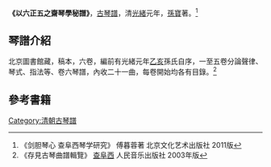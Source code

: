 '''《以六正五之齋琴學秘譜》'''，[[古琴譜|古琴譜]]，清[[光緒|光緒]]元年，[[孫寶|孫寶]]著。<ref>《剑胆琴心 查阜西琴学研究》 傅暮蓉著 北京文化艺术出版社 2011版</ref>

==琴譜介紹==
北京圖書館藏，稿本，六卷，編前有光緒元年[[乙亥|乙亥]]孫氏自序，一至五卷分論聲律、琴式、指法等、卷六琴譜，內收二十一曲，每卷開始均各有目錄。<ref>《存見古琴曲譜輯覽》 [[查阜西|查阜西]] 人民音乐出版社 2003年版</ref>
==參考書籍==
{{reflist}}
[[Category:清朝古琴譜|Category:清朝古琴譜]]